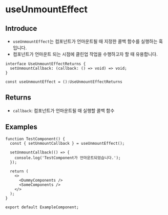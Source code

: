 # useUnmountEffect

## Introduce

- `useUnmountEffect`는 컴포넌트가 언마운트될 때 지정한 콜백 함수를 실행하는 훅입니다.
- 컴포넌트가 언마운트 되는 시점에 클린업 작업을 수행하고자 할 때 유용합니다.

```tsx
interface UseUnmountEffectReturns {
  setUnmountCallback: (callback: () => void) => void;
}

const useUnmountEffect = ():UseUnmountEffectReturns
```

## Returns

- `callback`: 컴포넌트가 언마운트될 때 실행할 콜백 함수

## Examples

```tsx copy filename="TestComponent.tsx"
function TestComponent() {
  const { setUnmountCallback } = useUnmountEffect();

  setUnmountCallback(() => {
    console.log('TestComponent가 언마운트되었습니다.');
  });

  return (
    <>
      <DummyComponents />
      <SomeComponents />
    </>
  );
}

export default ExampleComponent;
```
